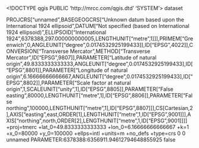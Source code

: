 <!DOCTYPE qgis PUBLIC 'http://mrcc.com/qgis.dtd' 'SYSTEM'>
<qgis version="3.28.3-Firenze">
  <identifier></identifier>
  <parentidentifier></parentidentifier>
  <language></language>
  <type>dataset</type>
  <title></title>
  <abstract></abstract>
  <contact>
    <name></name>
    <organization></organization>
    <position></position>
    <voice></voice>
    <fax></fax>
    <email></email>
    <role></role>
  </contact>
  <links/>
  <fees></fees>
  <encoding></encoding>
  <crs>
    <spatialrefsys nativeFormat="Wkt">
      <wkt>PROJCRS["unnamed",BASEGEOGCRS["Unknown datum based upon the International 1924 ellipsoid",DATUM["Not specified (based on International 1924 ellipsoid)",ELLIPSOID["International 1924",6378388,297.000000000005,LENGTHUNIT["metre",1]]],PRIMEM["Greenwich",0,ANGLEUNIT["degree",0.0174532925199433]],ID["EPSG",4022]],CONVERSION["Transverse Mercator",METHOD["Transverse Mercator",ID["EPSG",9807]],PARAMETER["Latitude of natural origin",49.8333333333333,ANGLEUNIT["degree",0.0174532925199433],ID["EPSG",8801]],PARAMETER["Longitude of natural origin",6.16666666666667,ANGLEUNIT["degree",0.0174532925199433],ID["EPSG",8802]],PARAMETER["Scale factor at natural origin",1,SCALEUNIT["unity",1],ID["EPSG",8805]],PARAMETER["False easting",80000,LENGTHUNIT["metre",1],ID["EPSG",8806]],PARAMETER["False northing",100000,LENGTHUNIT["metre",1],ID["EPSG",8807]]],CS[Cartesian,2],AXIS["easting",east,ORDER[1],LENGTHUNIT["metre",1,ID["EPSG",9001]]],AXIS["northing",north,ORDER[2],LENGTHUNIT["metre",1,ID["EPSG",9001]]]]</wkt>
      <proj4>+proj=tmerc +lat_0=49.8333333333333 +lon_0=6.16666666666667 +k=1 +x_0=80000 +y_0=100000 +ellps=intl +units=m +no_defs +type=crs</proj4>
      <srsid>0</srsid>
      <srid>0</srid>
      <authid></authid>
      <description>unnamed</description>
      <projectionacronym></projectionacronym>
      <ellipsoidacronym>PARAMETER:6378388:6356911.94612794648855925</ellipsoidacronym>
      <geographicflag>false</geographicflag>
    </spatialrefsys>
  </crs>
  <extent>
    <spatial maxy="0" minz="0" maxx="0" crs="" dimensions="2" minx="0" maxz="0" miny="0"/>
    <temporal>
      <period>
        <start></start>
        <end></end>
      </period>
    </temporal>
  </extent>
</qgis>
